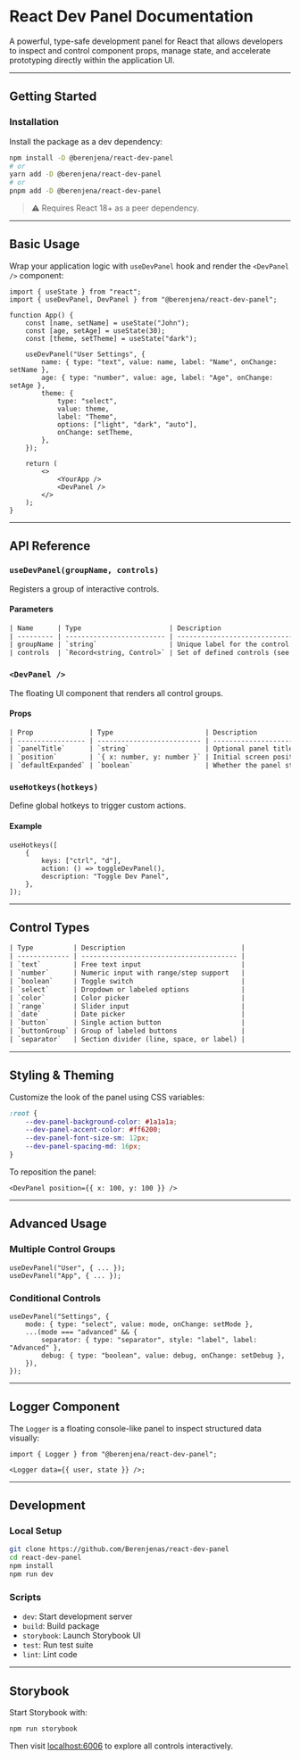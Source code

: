 # React Dev Panel Documentation

A powerful, type-safe development panel for React that allows developers to inspect and control component props, manage state, and accelerate prototyping directly within the application UI.

---

## Getting Started

### Installation

Install the package as a dev dependency:

```bash
npm install -D @berenjena/react-dev-panel
# or
yarn add -D @berenjena/react-dev-panel
# or
pnpm add -D @berenjena/react-dev-panel
```

> ⚠️ Requires React 18+ as a peer dependency.

---

## Basic Usage

Wrap your application logic with `useDevPanel` hook and render the `<DevPanel />` component:

```tsx
import { useState } from "react";
import { useDevPanel, DevPanel } from "@berenjena/react-dev-panel";

function App() {
	const [name, setName] = useState("John");
	const [age, setAge] = useState(30);
	const [theme, setTheme] = useState("dark");

	useDevPanel("User Settings", {
		name: { type: "text", value: name, label: "Name", onChange: setName },
		age: { type: "number", value: age, label: "Age", onChange: setAge },
		theme: {
			type: "select",
			value: theme,
			label: "Theme",
			options: ["light", "dark", "auto"],
			onChange: setTheme,
		},
	});

	return (
		<>
			<YourApp />
			<DevPanel />
		</>
	);
}
```

---

## API Reference

### `useDevPanel(groupName, controls)`

Registers a group of interactive controls.

#### Parameters

```txt
| Name      | Type                      | Description                         |
| --------- | ------------------------- | ----------------------------------- |
| groupName | `string`                  | Unique label for the control group  |
| controls  | `Record<string, Control>` | Set of defined controls (see below) |
```

### `<DevPanel />`

The floating UI component that renders all control groups.

#### Props

```txt
| Prop              | Type                       | Description                   |
| ----------------- | -------------------------- | ----------------------------- |
| `panelTitle`      | `string`                   | Optional panel title          |
| `position`        | `{ x: number, y: number }` | Initial screen position       |
| `defaultExpanded` | `boolean`                  | Whether the panel starts open |
```

### `useHotkeys(hotkeys)`

Define global hotkeys to trigger custom actions.

#### Example

```tsx
useHotkeys([
	{
		keys: ["ctrl", "d"],
		action: () => toggleDevPanel(),
		description: "Toggle Dev Panel",
	},
]);
```

---

## Control Types

```txt
| Type          | Description                             |
| ------------- | --------------------------------------- |
| `text`        | Free text input                         |
| `number`      | Numeric input with range/step support   |
| `boolean`     | Toggle switch                           |
| `select`      | Dropdown or labeled options             |
| `color`       | Color picker                            |
| `range`       | Slider input                            |
| `date`        | Date picker                             |
| `button`      | Single action button                    |
| `buttonGroup` | Group of labeled buttons                |
| `separator`   | Section divider (line, space, or label) |
```

---

## Styling & Theming

Customize the look of the panel using CSS variables:

```css
:root {
	--dev-panel-background-color: #1a1a1a;
	--dev-panel-accent-color: #ff6200;
	--dev-panel-font-size-sm: 12px;
	--dev-panel-spacing-md: 16px;
}
```

To reposition the panel:

```tsx
<DevPanel position={{ x: 100, y: 100 }} />
```

---

## Advanced Usage

### Multiple Control Groups

```tsx
useDevPanel("User", { ... });
useDevPanel("App", { ... });
```

### Conditional Controls

```tsx
useDevPanel("Settings", {
	mode: { type: "select", value: mode, onChange: setMode },
	...(mode === "advanced" && {
		separator: { type: "separator", style: "label", label: "Advanced" },
		debug: { type: "boolean", value: debug, onChange: setDebug },
	}),
});
```

---

## Logger Component

The `Logger` is a floating console-like panel to inspect structured data visually:

```tsx
import { Logger } from "@berenjena/react-dev-panel";

<Logger data={{ user, state }} />;
```

---

## Development

### Local Setup

```bash
git clone https://github.com/Berenjenas/react-dev-panel
cd react-dev-panel
npm install
npm run dev
```

### Scripts

-   `dev`: Start development server
-   `build`: Build package
-   `storybook`: Launch Storybook UI
-   `test`: Run test suite
-   `lint`: Lint code

---

## Storybook

Start Storybook with:

```bash
npm run storybook
```

Then visit [localhost:6006](http://localhost:6006) to explore all controls interactively.
